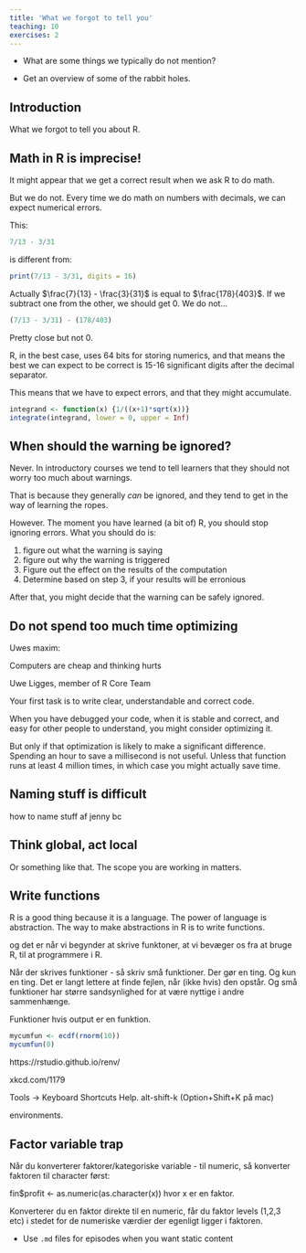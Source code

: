 ```yaml
---
title: 'What we forgot to tell you'
teaching: 10
exercises: 2
---
```


:::::::::::::::::::::::::::::::::::::: questions 

- What are some things we typically do not mention?

::::::::::::::::::::::::::::::::::::::::::::::::

::::::::::::::::::::::::::::::::::::: objectives

- Get an overview of some of the rabbit holes.


::::::::::::::::::::::::::::::::::::::::::::::::

## Introduction

What we forgot to tell you about R.

## Math in R is imprecise!

It might appear that we get a correct result when we ask R to do math.

But we do not. Every time we do math on numbers with decimals, we can expect 
numerical errors. 

This:

```r
7/13 - 3/31
```

is different from: 
```r
print(7/13 - 3/31, digits = 16)
```
Actually $\frac{7}{13} - \frac{3}{31}$ is equal to $\frac{178}{403}$. If we subtract
one from the other, we should get 0. We do not...

```r
(7/13 - 3/31) - (178/403) 
```

Pretty close but not 0.

R, in the best case, uses 64 bits for storing numerics, and that means the best
we can expect to be correct is 15-16 significant digits after the decimal separator.

This means that we have to expect errors, and that they might accumulate.


```r
integrand <- function(x) {1/((x+1)*sqrt(x))}
integrate(integrand, lower = 0, upper = Inf)

```


## When should the warning be ignored?

Never. In introductory courses we tend to tell learners that they should not
worry too much about warnings. 

That is because they generally _can_ be ignored, and they tend to get in the
way of learning the ropes.

However. The moment you have learned (a bit of) R, you should stop ignoring 
errors. What you should do is:

1. figure out what the warning is saying
2. figure out why the warning is triggered
3. Figure out the effect on the results of the computation
4. Determine based on step 3, if your results will be erronious

After that, you might decide that the warning can be safely ignored.



## Do not spend too much time optimizing

Uwes maxim:

Computers are cheap and thinking hurts

Uwe Ligges, member of R Core Team

Your first task is to write clear, understandable and correct code.

When you have debugged your code, when it is stable and correct, and easy for
other people to understand, you might consider optimizing it.

But only if that optimization is likely to make a significant difference. 
Spending an hour to save a millisecond is not useful. Unless that function runs
at least 4 million times, in which case you might actually save time.

## Naming stuff is difficult

how to name stuff af jenny bc

## Think global, act local

Or something like that. The scope you are working in matters.


## Write functions

R is a good thing because it is a language.
The power of language is abstraction.
The way to make abstractions in R is to write functions.

og det er når vi begynder at skrive funktoner, at vi bevæger os fra
at bruge R, til at programmere i R.

Når der skrives funktioner - så skriv små funktioner. Der gør en ting. Og kun
en ting. Det er langt lettere at finde fejlen, når (ikke hvis) den opstår.
Og små funktioner har større sandsynlighed for at være nyttige i andre 
sammenhænge.

Funktioner hvis output er en funktion.

```r
mycumfun <- ecdf(rnorm(10))
mycumfun(0)
```


https://rstudio.github.io/renv/

xkcd.com/1179



Tools → Keyboard Shortcuts Help. alt-shift-k (Option+Shift+K på mac)


 environments.

## Factor variable trap

Når du konverterer faktorer/kategoriske variable - til numeric, så konverter
faktoren til character først:

fin$profit <- as.numeric(as.character(x))
hvor x er en faktor.

Konverterer du en faktor direkte til en numeric, får du faktor levels (1,2,3 etc)
i stedet for de numeriske værdier der egenligt ligger i faktoren.


::::::::::::::::::::::::::::::::::::: keypoints 

- Use `.md` files for episodes when you want static content


::::::::::::::::::::::::::::::::::::::::::::::::

